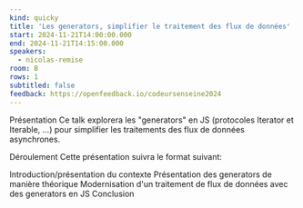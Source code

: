 ```yaml
---
kind: quicky
title: 'Les generators, simplifier le traitement des flux de données'
start: 2024-11-21T14:00:00.000
end: 2024-11-21T14:15:00.000
speakers:
  - nicolas-remise
room: B
rows: 1
subtitled: false
feedback: https://openfeedback.io/codeursenseine2024
---
```


Présentation
Ce talk explorera les "generators" en JS (protocoles Iterator et Iterable, ...) pour simplifier les traitements des flux de données asynchrones.

Déroulement
Cette présentation suivra le format suivant:

Introduction/présentation du contexte
Présentation des generators de manière théorique
Modernisation d'un traitement de flux de données avec des generators en JS
Conclusion
